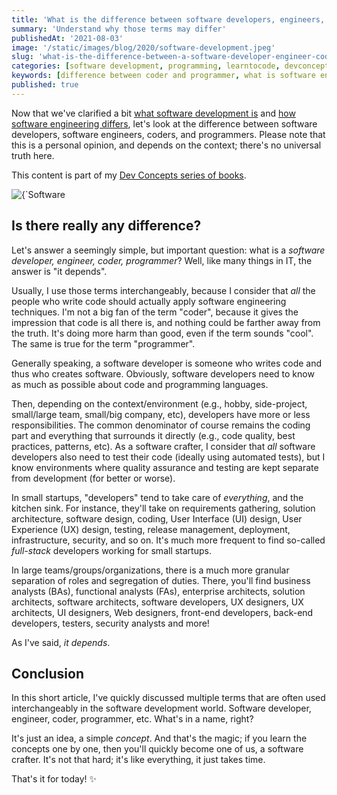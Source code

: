 ```yaml
---
title: 'What is the difference between software developers, engineers, coders, and programmers'
summary: 'Understand why those terms may differ'
publishedAt: '2021-08-03'
image: '/static/images/blog/2020/software-development.jpeg'
slug: 'what-is-the-difference-between-a-software-developer-engineer-coder-programmer'
categories: [software development, programming, learntocode, devconcepts]
keywords: [difference between coder and programmer, what is software engineering, types of software development, what is software engineering like, software engineering, software development, programming, coding]
published: true
---
```


Now that we've clarified a bit <a href="https://javascript.plainenglish.io/what-is-software-development-4a6433f2ded3" rel="noopener">what software development is</a> and <a href="https://javascript.plainenglish.io/what-is-software-engineering-dubois-s%C3%A9bastien-333e347a0919" rel="noopener">how software engineering differs</a>, let's look at the difference between software developers, software engineers, coders, and programmers. Please note that this is a personal opinion, and depends on the context; there's no universal truth here.

This content is part of my <a href="https://dev-concepts.dev" rel="noopener">Dev Concepts series of books</a>.

<BlogPostCenteredContent>
  <Image
    alt={`Software development`}
    src={`/static/images/blog/2020/software-development.jpeg`}
    width={1950}
    height={1300}
    priority
  />
</BlogPostCenteredContent>

## Is there really any difference?

Let's answer a seemingly simple, but important question: what is a *software developer, engineer, coder, programmer*? Well, like many things in IT, the answer is "it depends".

Usually, I use those terms interchangeably, because I consider that _all_ the people who write code should actually apply software engineering techniques. I'm not a big fan of the term "coder", because it gives the impression that code is all there is, and nothing could be farther away from the truth. It's doing more harm than good, even if the term sounds "cool". The same is true for the term "programmer".

Generally speaking, a software developer is someone who writes code and thus who creates software. Obviously, software developers need to know as much as possible about code and programming languages.

Then, depending on the context/environment (e.g., hobby, side-project, small/large team, small/big company, etc), developers have more or less responsibilities. The common denominator of course remains the coding part and everything that surrounds it directly (e.g., code quality, best practices, patterns, etc). As a software crafter, I consider that _all_ software developers also need to test their code (ideally using automated tests), but I know environments where quality assurance and testing are kept separate from development (for better or worse).

In small startups, "developers" tend to take care of _everything_, and the kitchen sink. For instance, they'll take on requirements gathering, solution architecture, software design, coding, User Interface (UI) design, User Experience (UX) design, testing, release management, deployment, infrastructure, security, and so on. It's much more frequent to find so-called _full-stack_ developers working for small startups.

In large teams/groups/organizations, there is a much more granular separation of roles and segregation of duties. There, you'll find business analysts (BAs), functional analysts (FAs), enterprise architects, solution architects, software architects, software developers, UX designers, UX architects, UI designers, Web designers, front-end developers, back-end developers, testers, security analysts and more!

As I've said, _it depends_.

## Conclusion

In this short article, I've quickly discussed multiple terms that are often used interchangeably in the software development world. Software developer, engineer, coder, programmer, etc. What's in a name, right?

It's just an idea, a simple *concept*. And that's the magic; if you learn the concepts one by one, then you'll quickly become one of us, a software crafter. It's not that hard; it's like everything, it just takes time.

That's it for today! ✨

<BlogPostSignature />
